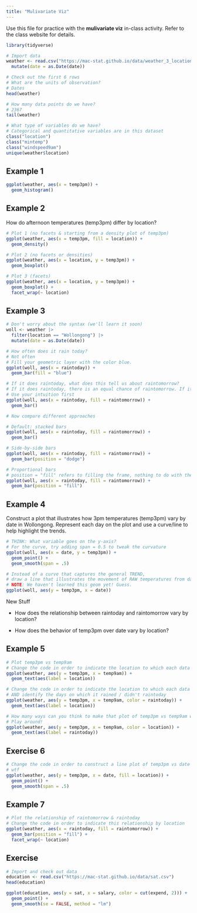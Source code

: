 ```yaml
---
title: "Mulivariate Viz"
---
```


Use this file for practice with the **mulivariate viz** in-class activity.  Refer to the class website for details.


```r
library(tidyverse)

# Import data
weather <- read.csv("https://mac-stat.github.io/data/weather_3_locations.csv") |> 
  mutate(date = as.Date(date))  

# Check out the first 6 rows
# What are the units of observation?
# Dates
head(weather)

# How many data points do we have? 
# 2367
tail(weather)

# What type of variables do we have?
# Categorical and quantitative variables are in this dataset
class("location")
class("mintemp")
class("windspeed9am")
unique(weather$location)
```


## Example 1

```r
ggplot(weather, aes(x = temp3pm)) +
  geom_histogram()
```


## Example 2

How do afternoon temperatures (temp3pm) differ by location?
```r
# Plot 1 (no facets & starting from a density plot of temp3pm)
ggplot(weather, aes(x = temp3pm, fill = location)) + 
  geom_density()
```

```r
# Plot 2 (no facets or densities)
ggplot(weather, aes(x = location, y = temp3pm)) +
  geom_boxplot()
```

```r
# Plot 3 (facets)
ggplot(weather, aes(x = location, y = temp3pm)) +
  geom_boxplot() +
  facet_wrap(~ location)
```


## Example 3

```r
# Don't worry about the syntax (we'll learn it soon)
woll <- weather |>
  filter(location == "Wollongong") |> 
  mutate(date = as.Date(date))  
```

```r
# How often does it rain today? 
# Not often
# Fill your geometric layer with the color blue.
ggplot(woll, aes(x = raintoday)) +
  geom_bar(fill = "blue")
```

```r
# If it does raintoday, what does this tell us about raintomorrow?
# If it does raintoday, there is an equal chance of raintomorrow. If it does not raintoday, there is a bigger chance it will not raintomorrow than it would
# Use your intuition first
ggplot(woll, aes(x = raintoday, fill = raintomorrow)) + 
  geom_bar()
```

```r
# Now compare different approaches

# Default: stacked bars
ggplot(woll, aes(x = raintoday, fill = raintomorrow)) + 
  geom_bar()
```

```r
# Side-by-side bars
ggplot(woll, aes(x = raintoday, fill = raintomorrow)) + 
  geom_bar(position = "dodge")
```

```r
# Proportional bars
# position = "fill" refers to filling the frame, nothing to do with the color-related fill
ggplot(woll, aes(x = raintoday, fill = raintomorrow)) + 
  geom_bar(position = "fill")
```


## Example 4

Construct a plot that illustrates how 3pm temperatures (temp3pm) vary by date in Wollongong. Represent each day on the plot and use a curve/line to help highlight the trends.
```r
# THINK: What variable goes on the y-axis?
# For the curve, try adding span = 0.5 to tweak the curvature
ggplot(woll, aes(x = date, y = temp3pm)) +
  geom_point() +
  geom_smooth(span = .5)
```

```r
# Instead of a curve that captures the general TREND,
# draw a line that illustrates the movement of RAW temperatures from day to day
# NOTE: We haven't learned this geom yet! Guess.
ggplot(woll, aes(y = temp3pm, x = date)) 
```

New Stuff

- How does the relationship between raintoday and raintomorrow vary by location?

- How does the behavior of temp3pm over date vary by location?


## Example 5 

```r
# Plot temp3pm vs temp9am
# Change the code in order to indicate the location to which each data point corresponds
ggplot(weather, aes(y = temp3pm, x = temp9am)) + 
  geom_text(aes(label = location))
```

```r
# Change the code in order to indicate the location to which each data point corresponds
# AND identify the days on which it rained / didn't raintoday
ggplot(weather, aes(y = temp3pm, x = temp9am, color = raintoday)) + 
  geom_text(aes(label = location))
```

```r
# How many ways can you think to make that plot of temp3pm vs temp9am with info about location and rain?
# Play around!
ggplot(weather, aes(y = temp3pm, x = temp9am, color = location)) + 
  geom_text(aes(label = raintoday))
```


## Exercise 6

```r
# Change the code in order to construct a line plot of temp3pm vs date for each separate location (no points!)
# wtf
ggplot(weather, aes(y = temp3pm, x = date, fill = location)) + 
  geom_point() +
  geom_smooth(span = .5)
```


## Example 7

```r
# Plot the relationship of raintomorrow & raintoday
# Change the code in order to indicate this relationship by location
ggplot(weather, aes(x = raintoday, fill = raintomorrow)) + 
  geom_bar(position = "fill") +
  facet_wrap(~ location)
```


## Exercise

```r
# Import and check out data
education <- read.csv("https://mac-stat.github.io/data/sat.csv")
head(education)
```




```r
ggplot(education, aes(y = sat, x = salary, color = cut(expend, 2))) + 
  geom_point() + 
  geom_smooth(se = FALSE, method = "lm")
```

